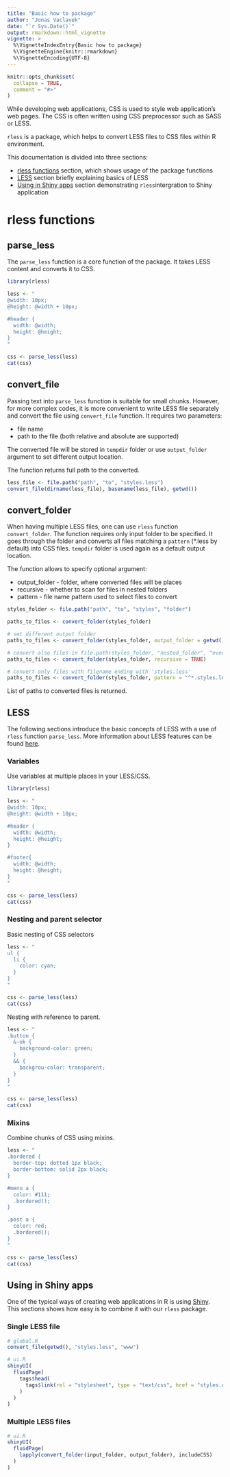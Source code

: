 ```yaml
---
title: "Basic how to package"
author: "Jonas Vaclavek"
date: "`r Sys.Date()`"
output: rmarkdown::html_vignette
vignette: >
  %\VignetteIndexEntry{Basic how to package}
  %\VignetteEngine{knitr::rmarkdown}
  %\VignetteEncoding{UTF-8}
---
```


```r
knitr::opts_chunk$set(
  collapse = TRUE,
  comment = "#>"
)
```

While developing web applications, CSS is used to style web application's web pages. The CSS is often written using CSS preprocessor such as SASS or LESS. 

`rless` is a package, which helps to convert LESS files to CSS files within R environment. 

This documentation is divided into three sections:

- [rless functions](#rless) section, which shows usage of the package functions
- [LESS](#less) section briefly explaining basics of LESS 
- [Using in Shiny apps](#shiny) section demonstrating `rless`intergration to Shiny application 

# rless functions {#rless}

## parse_less
The `parse_less` function is a core function of the package. It takes LESS content and converts it to CSS. 

```r
library(rless)

less <- "
@width: 10px;
@height: @width + 10px;

#header {
  width: @width;
  height: @height;
}
"

css <- parse_less(less)
cat(css)
```

## convert_file
Passing text into `parse_less` function is suitable for small chunks. However, for more complex codes, it is more convenient to write LESS file separately and convert the file using `convert_file` function. It requires two parameters:

* file name
* path to the file (both relative and absolute are supported)

The converted file will be stored in `tempdir` folder or use `output_folder` argument to set different output location. 

The function returns full path to the converted.

```r
less_file <- file.path("path", "to", "styles.less")
convert_file(dirname(less_file), basename(less_file), getwd())

```

## convert_folder
When having multiple LESS files, one can use `rless` function `convert_folder`. The function requires only input folder to be specified. It goes through the folder and converts all files matching a `pattern`  (*.less by default) into CSS files. `tempdir` folder is used again as a default output location. 

The function allows to specify optional argument:

* output_folder - folder, where converted files will be places
* recursive - whether to scan for files in nested folders
* pattern - file name pattern used to select files to convert

```r
styles_folder <- file.path("path", "to", "styles", "folder")

paths_to_files <- convert_folder(styles_folder)

# set different output folder
paths_to_files <- convert_folder(styles_folder, output_folder = getwd())

# convert also files in file.path(styles_folder, "nested_folder", "even_more_nested_folder")
paths_to_files <- convert_folder(styles_folder, recursive = TRUE)

# convert only files with filename ending with 'styles.less'
paths_to_files <- convert_folder(styles_folder, pattern = "^*.styles.less$")
```


List of paths to converted files is returned.

## LESS {#less}
The following sections introduce the basic concepts of LESS with a use of `rless` function `parse_less`. More information about LESS features can be found [here][less-features].

### Variables
Use variables at multiple places in your LESS/CSS.

``` r
library(rless)

less <- "
@width: 10px;
@height: @width + 10px;

#header {
  width: @width;
  height: @height;
}

#footer{
  width: @width;
  height: @height;
}
"

css <- parse_less(less)
cat(css)

```

### Nesting and parent selector
Basic nesting of CSS selectors
```r
less <- "
ul {
  li {
    color: cyan;
  }  
}
"

css <- parse_less(less)
cat(css)

```
Nesting with reference to parent.
``` r
less <- "
.button {
  &-ok {
    background-color: green;
  }
  && {
    backgrou-color: transparent;
  }
}
"

css <- parse_less(less)
cat(css)
```

### Mixins
Combine chunks of CSS using mixins.

``` r
less <- "
.bordered {
  border-top: dotted 1px black;
  border-bottom: solid 2px black;
}

#menu a {
  color: #111;
  .bordered();
}

.post a {
  color: red;
  .bordered();
}
"

css <- parse_less(less)
cat(css)

```


## Using in Shiny apps {#shiny}
One of the typical ways of creating web applications in R is using [Shiny][shiny]. This sections shows how easy is to combine it with our `rless` package.


### Single LESS file
```r
# global.R
convert_file(getwd(), "styles.less", "www")

# ui.R
shinyUI(
  fluidPage(
    tags$head(
      tags$link(rel = "stylesheet", type = "text/css", href = "styles.css")
    )
  )
)

```

### Multiple LESS files
```r
# ui.R
shinyUI(
  fluidPage(
    lapply(convert_folder(input_folder, output_folder), includeCSS)
  )
)
  
```
[shiny]: https://shiny.rstudio.com/
[less-features]: http://lesscss.org/features/
